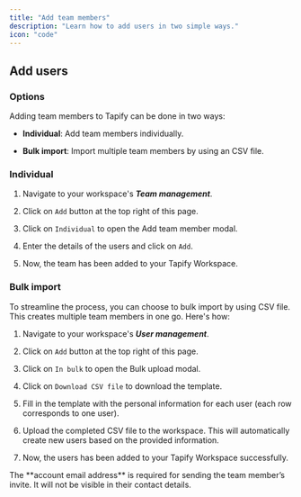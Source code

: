 ```yaml
---
title: "Add team members"
description: "Learn how to add users in two simple ways."
icon: "code"
---
```


## Add users

### Options

Adding team members to Tapify can be done in two ways:

* **Individual**: Add team members individually.

* **Bulk import**: Import multiple team members by using an CSV file.

### Individual

1. Navigate to your workspace's ***Team management***.

2. Click on `Add` button at the top right of this page.

3. Click on `Individual` to open the Add team member modal.

4. Enter the details of the users and click on `Add`.

5. Now, the team has been added to your Tapify Workspace.

### Bulk import

To streamline the process, you can choose to bulk import by using CSV file. This creates multiple team members in one go. Here's how:

1. Navigate to your workspace's ***User management***.

2. Click on `Add` button at the top right of this page.

3. Click on `In bulk` to open the Bulk upload modal.

4. Click on `Download CSV file` to download the template.

5. Fill in the template with the personal information for each user (each row corresponds to one user).

6. Upload the completed CSV file to the workspace. This will automatically create new users based on the provided information.

7. Now, the users has been added to your Tapify Workspace successfully.

<Note>
  The **account email address** is required for sending the team member’s invite. It will not be visible in their contact details.
</Note>